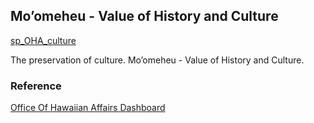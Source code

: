 ## Mo'omeheu - Value of History and Culture

[sp_OHA_culture](https://github.com/OHI-Science/mhi/blob/master/region2017/layers/)

The preservation of culture. Mo'omeheu - Value of History and Culture.

### Reference

[Office Of Hawaiian Affairs Dashboard](https://dashboard.hawaii.gov/en/stat/goals/r4bw-tgt3/85a2-232s/h8s6-zbzy/view)